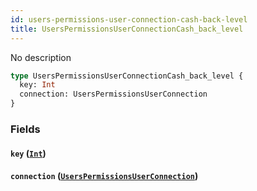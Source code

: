 ```yaml
---
id: users-permissions-user-connection-cash-back-level
title: UsersPermissionsUserConnectionCash_back_level
---
```


No description

```graphql
type UsersPermissionsUserConnectionCash_back_level {
  key: Int
  connection: UsersPermissionsUserConnection
}
```

### Fields

#### `key` ([`Int`](/v1/scalars/int))

#### `connection` ([`UsersPermissionsUserConnection`](/v1/objects/users-permissions-user-connection))

